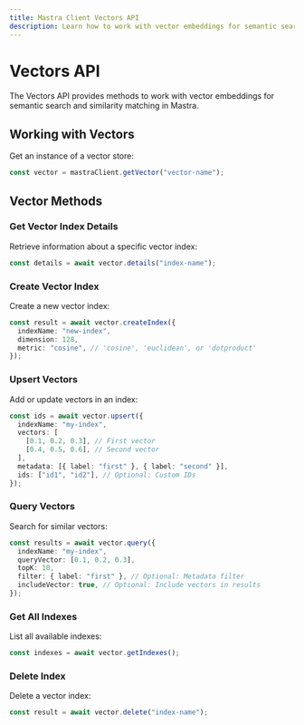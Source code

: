 ```yaml
---
title: Mastra Client Vectors API
description: Learn how to work with vector embeddings for semantic search and similarity matching in Mastra using the client-js SDK.
---
```


# Vectors API

The Vectors API provides methods to work with vector embeddings for semantic search and similarity matching in Mastra.

## Working with Vectors

Get an instance of a vector store:

```typescript
const vector = mastraClient.getVector("vector-name");
```

## Vector Methods

### Get Vector Index Details

Retrieve information about a specific vector index:

```typescript
const details = await vector.details("index-name");
```

### Create Vector Index

Create a new vector index:

```typescript
const result = await vector.createIndex({
  indexName: "new-index",
  dimension: 128,
  metric: "cosine", // 'cosine', 'euclidean', or 'dotproduct'
});
```

### Upsert Vectors

Add or update vectors in an index:

```typescript
const ids = await vector.upsert({
  indexName: "my-index",
  vectors: [
    [0.1, 0.2, 0.3], // First vector
    [0.4, 0.5, 0.6], // Second vector
  ],
  metadata: [{ label: "first" }, { label: "second" }],
  ids: ["id1", "id2"], // Optional: Custom IDs
});
```

### Query Vectors

Search for similar vectors:

```typescript
const results = await vector.query({
  indexName: "my-index",
  queryVector: [0.1, 0.2, 0.3],
  topK: 10,
  filter: { label: "first" }, // Optional: Metadata filter
  includeVector: true, // Optional: Include vectors in results
});
```

### Get All Indexes

List all available indexes:

```typescript
const indexes = await vector.getIndexes();
```

### Delete Index

Delete a vector index:

```typescript
const result = await vector.delete("index-name");
```
